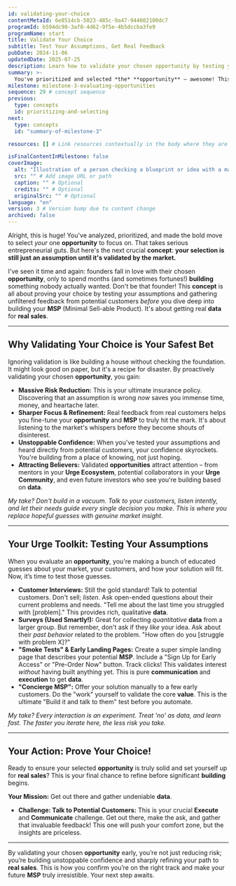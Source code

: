 ```yaml
---
id: validating-your-choice
contentMetaId: 6e8514cb-5023-485c-9a47-944602100dc7
programId: b594dc90-3af0-4d62-9f5e-4b5dccba3fe9
programName: start
title: Validate Your Choice
subtitle: Test Your Assumptions, Get Real Feedback
pubDate: 2024-11-06
updatedDate: 2025-07-25
description: Learn how to validate your chosen opportunity by testing your assumptions and gathering feedback from potential customers.
summary: >-
  You've prioritized and selected *the* **opportunity** – awesome! This concept is all about proving it's the right choice. You'll learn to test your assumptions quickly and gather honest feedback from real customers *before* you invest heavily. It’s about reducing risk, refining your **MSP**, and building unstoppable confidence, turning guesswork into solid **data** for **real sales**.
milestone: milestone-3-evaluating-opportunities
sequence: 29 # concept sequence
previous:
  type: concepts
  id: prioritizing-and-selecting
next:
  type: concepts
  id: "summary-of-milestone-3"

resources: [] # Link resources contextually in the body where they are relevant

isFinalContentInMilestone: false
coverImage:
  alt: "Illustration of a person checking a blueprint or idea with a magnifying glass, symbolizing validation and testing assumptions."
  src: "" # Add image URL or path
  caption: "" # Optional
  credits: "" # Optional
  originalSrc: "" # Optional
language: "en"
version: 3 # Version bump due to content change
archived: false
---
```

Alright, this is huge! You've analyzed, prioritized, and made the bold move to select *your* one **opportunity** to focus on. That takes serious entrepreneurial guts. But here's the next crucial **concept**: **your selection is still just an assumption until it's validated by the market.**

I've seen it time and again: founders fall in love with their chosen **opportunity**, only to spend months (and sometimes fortunes!) **building** something nobody actually wanted. Don't be that founder! This **concept** is all about proving your choice by testing your assumptions and gathering unfiltered feedback from potential customers *before* you dive deep into building your **MSP** (Minimal Sell-able Product). It's about getting real **data** for **real sales**.

---

## Why Validating Your Choice is Your Safest Bet

Ignoring validation is like building a house without checking the foundation. It might look good on paper, but it's a recipe for disaster. By proactively validating your chosen **opportunity**, you gain:

* **Massive Risk Reduction:** This is your ultimate insurance policy. Discovering that an assumption is wrong *now* saves you immense time, money, and heartache later.
* **Sharper Focus & Refinement:** Real feedback from real customers helps you fine-tune your **opportunity** and **MSP** to truly hit the mark. It's about listening to the market's whispers before they become shouts of disinterest.
* **Unstoppable Confidence:** When you've tested your assumptions and heard directly from potential customers, your confidence skyrockets. You're building from a place of knowing, not just hoping.
* **Attracting Believers:** Validated **opportunities** attract attention – from mentors in your **Urge Ecosystem**, potential collaborators in your **Urge Community**, and even future investors who see you're building based on **data**.

*My take? Don't build in a vacuum. Talk to your customers, listen intently, and let their needs guide every single decision you make. This is where you replace hopeful guesses with genuine market insight.*

---

## Your Urge Toolkit: Testing Your Assumptions

When you evaluate an **opportunity**, you're making a bunch of educated guesses about your market, your customers, and how your solution will fit. Now, it’s time to test those guesses.

* **Customer Interviews:** Still the gold standard! Talk to potential customers. Don't sell; *listen*. Ask open-ended questions about their current problems and needs. "Tell me about the last time you struggled with [problem]." This provides rich, qualitative **data**.
* **Surveys (Used Smartly!):** Great for collecting *quantitative* **data** from a larger group. But remember, don't ask if they *like* your idea. Ask about their *past behavior* related to the problem. "How often do you [struggle with problem X]?"
* **"Smoke Tests" & Early Landing Pages:** Create a super simple landing page that describes your potential **MSP**. Include a "Sign Up for Early Access" or "Pre-Order Now" button. Track clicks! This validates interest *without* having built anything yet. This is pure **communication** and **execution** to get **data**.
* **"Concierge MSP":** Offer your solution manually to a few early customers. Do the "work" yourself to validate the core **value**. This is the ultimate "Build it and talk to them" test before you automate.

*My take? Every interaction is an experiment. Treat 'no' as data, and learn fast. The faster you iterate here, the less risk you take.*

---

## Your Action: Prove Your Choice!

Ready to ensure your selected **opportunity** is truly solid and set yourself up for **real sales**? This is your final chance to refine before significant **building** begins.

**Your Mission:** Get out there and gather undeniable **data**.

* **Challenge: Talk to Potential Customers:** This is your crucial **Execute** and **Communicate** challenge. Get out there, make the ask, and gather that invaluable feedback! This one will push your comfort zone, but the insights are priceless.

---

By validating your chosen **opportunity** early, you’re not just reducing risk; you’re building unstoppable confidence and sharply refining your path to **real sales**. This is how you confirm you’re on the right track and make your future **MSP** truly irresistible. Your next step awaits.
